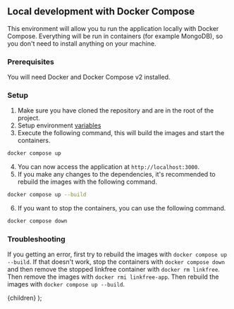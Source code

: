 
## Local development with Docker Compose

This environment will allow you tu run the application locally with Docker Compose. Everything will be run in containers (for example MongoDB), so you don't need to install anything on your machine.

### Prerequisites

You will need <Link href="https://docs.docker.com/compose/">Docker and Docker Compose v2</Link> installed.

### Setup

1. Make sure you have cloned the repository and are in the root of the project.
2. Setup environment [variables](/docs/environments/environment-variables)
3. Execute the following command, this will build the images and start the containers.

```bash
docker compose up
```

4. You can now access the application at `http://localhost:3000`.
5. If you make any changes to the dependencies, it's recommended to rebuild the images with the following command.

```bash
docker compose up --build
```

6. If you want to stop the containers, you can use the following command.

```bash
docker compose down
```

### Troubleshooting

If you getting an error, first try to rebuild the images with `docker compose up --build`. If that doesn't work, stop the containers with `docker compose down` and then remove the stopped linkfree container with `docker rm linkfree`. Then remove the images with `docker rmi linkfree-app`. Then rebuild the images with `docker compose up --build`.

  <DocsLayout title="LinkFree Local Development with Docker Compose Documentation">
    {children}
  </DocsLayout>
);
